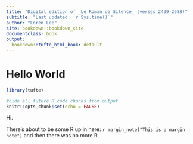```yaml
---
title: "Digital edition of _Le Roman de Silence_ (verses 2439-2688)"
subtitle: "Last updated: `r Sys.time()`"
author: "Loren Lee"
site: bookdown::bookdown_site
documentclass: book
output:
  bookdown::tufte_html_book: default
---
```


# Hello World

```r
library(tufte)

#hide all future R code chunks from output
knitr::opts_chunk$set(echo = FALSE)
```


Hi.

There's about to be some R up in here: `r margin_note("This is a margin note")` and then there was no more R
